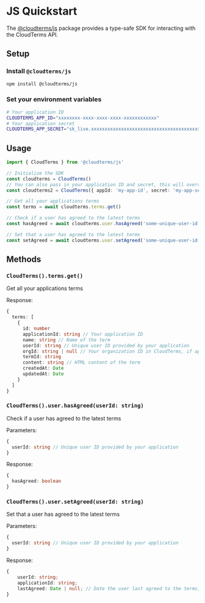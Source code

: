 # JS Quickstart

The [@cloudterms/js](https://www.npmjs.com/package/@cloudterms/js) package provides a type-safe SDK for interacting with the CloudTerms API.

## Setup
### Install `@cloudterms/js`

```bash
npm install @cloudterms/js
```

### Set your environment variables
```bash
# Your application ID
CLOUDTERMS_APP_ID="xxxxxxxx-xxxx-xxxx-xxxx-xxxxxxxxxxxx"
# Your application secret
CLOUDTERMS_APP_SECRET="sk_live.xxxxxxxxxxxxxxxxxxxxxxxxxxxxxxxxxxxxxxxxxxxxxxxxxxxxxxxxxxxxxxxx"
```

## Usage
```typescript
import { CloudTerms } from '@cloudterms/js'

// Initialize the SDK
const cloudterms = CloudTerms()
// You can also pass in your application ID and secret, this will override the environment variables
const cloudterms2 = CloudTerms({ appId: 'my-app-id', secret: 'my-app-secret' })

// Get all your applications terms
const terms = await cloudterms.terms.get()

// Check if a user has agreed to the latest terms
const hasAgreed = await cloudterms.user.hasAgreed('some-unique-user-id')

// Set that a user has agreed to the latest terms
const setAgreed = await cloudterms.user.setAgreed('some-unique-user-id')
```

## Methods
### `CloudTerms().terms.get()`
Get all your applications terms

Response:
```typescript
{
  terms: [
    {
      id: number
      applicationId: string // Your application ID
      name: string // Name of the term
      userId: string // Unique user ID provided by your application
      orgId: string | null // Your organization ID in CloudTerms, if applicable
      termId: string
      content: string // HTML content of the term
      createdAt: Date
      updatedAt: Date
    }
  ]
}
```

### `CloudTerms().user.hasAgreed(userId: string)`
Check if a user has agreed to the latest terms

Parameters:
```typescript
{
  userId: string // Unique user ID provided by your application
}
```

Response:
```typescript
{
  hasAgreed: boolean
}
```

### `CloudTerms().user.setAgreed(userId: string)`
Set that a user has agreed to the latest terms

Parameters:
```typescript
{
  userId: string // Unique user ID provided by your application
}
```

Response:
```typescript
{
    userId: string;
    applicationId: string;
    lastAgreed: Date | null; // Date the user last agreed to the terms, or null if they have never agreed
}
```